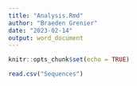 ```yaml
---
title: "Analysis.Rmd"
author: "Braeden Grenier"
date: "2023-02-14"
output: word_document
---
```


```r
knitr::opts_chunk$set(echo = TRUE)
```

```r
read.csv("Sequences")
```

